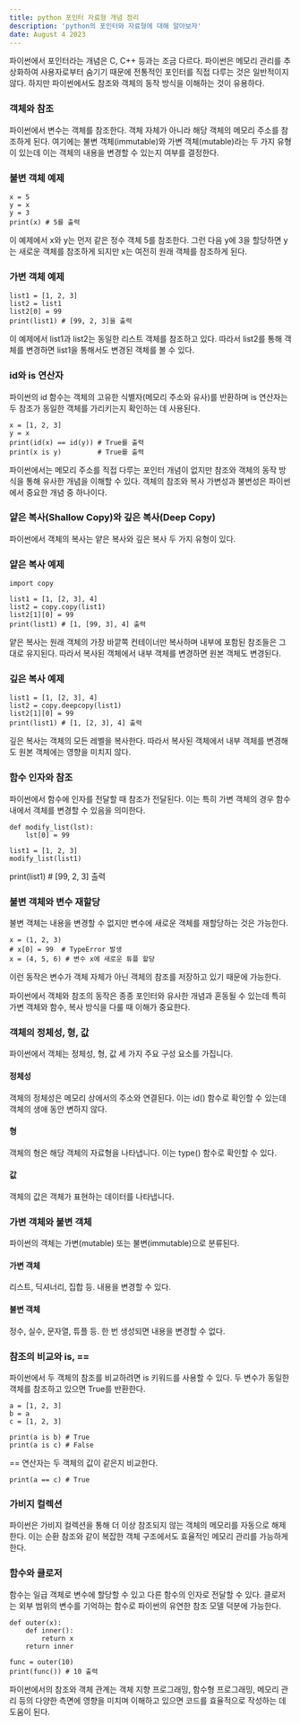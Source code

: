 ```yaml
---
title: python 포인터 자료형 개념 정리
description: 'python의 포인터와 자료형에 대해 알아보자'
date: August 4 2023
---
```

파이썬에서 포인터라는 개념은 C, C++ 등과는 조금 다르다. 
파이썬은 메모리 관리를 추상화하여 사용자로부터 숨기기 때문에 전통적인 포인터를 직접 다루는 것은 일반적이지 않다. 
하지만 파이썬에서도 참조와 객체의 동작 방식을 이해하는 것이 유용하다.

### 객체와 참조
파이썬에서 변수는 객체를 참조한다. 객체 자체가 아니라 해당 객체의 메모리 주소를 참조하게 된다. 여기에는 불변 객체(immutable)와 가변 객체(mutable)라는 두 가지 유형이 있는데 이는 객체의 내용을 변경할 수 있는지 여부를 결정한다.

### 불변 객체 예제
```
x = 5
y = x
y = 3
print(x) # 5를 출력
```
이 예제에서 x와 y는 먼저 같은 정수 객체 5를 참조한다. 그런 다음 y에 3을 할당하면 y는 새로운 객체를 참조하게 되지만 x는 여전히 원래 객체를 참조하게 된다.

### 가변 객체 예제
```
list1 = [1, 2, 3]
list2 = list1
list2[0] = 99
print(list1) # [99, 2, 3]을 출력
```
이 예제에서 list1과 list2는 동일한 리스트 객체를 참조하고 있다. 따라서 list2를 통해 객체를 변경하면 list1을 통해서도 변경된 객체를 볼 수 있다.

### id와 is 연산자
파이썬의 id 함수는 객체의 고유한 식별자(메모리 주소와 유사)를 반환하며 is 연산자는 두 참조가 동일한 객체를 가리키는지 확인하는 데 사용된다.

```
x = [1, 2, 3]
y = x
print(id(x) == id(y)) # True를 출력
print(x is y)         # True를 출력
```
파이썬에서는 메모리 주소를 직접 다루는 포인터 개념이 없지만 참조와 객체의 동작 방식을 통해 유사한 개념을 이해할 수 있다. 객체의 참조와 복사 가변성과 불변성은 파이썬에서 중요한 개념 중 하나이다.


### 얕은 복사(Shallow Copy)와 깊은 복사(Deep Copy)
파이썬에서 객체의 복사는 얕은 복사와 깊은 복사 두 가지 유형이 있다.

### 얕은 복사 예제
```
import copy

list1 = [1, [2, 3], 4]
list2 = copy.copy(list1)
list2[1][0] = 99
print(list1) # [1, [99, 3], 4] 출력
```
얕은 복사는 원래 객체의 가장 바깥쪽 컨테이너만 복사하며
 내부에 포함된 참조들은 그대로 유지된다. 따라서 복사된 객체에서 내부 객체를 변경하면 원본 객체도 변경된다.

### 깊은 복사 예제
```
list1 = [1, [2, 3], 4]
list2 = copy.deepcopy(list1)
list2[1][0] = 99
print(list1) # [1, [2, 3], 4] 출력
```
깊은 복사는 객체의 모든 레벨을 복사한다. 따라서 복사된 객체에서 내부 객체를 변경해도 원본 객체에는 영향을 미치지 않다.

### 함수 인자와 참조
파이썬에서 함수에 인자를 전달할 때 참조가 전달된다. 이는 특히 가변 객체의 경우 함수 내에서 객체를 변경할 수 있음을 의미한다.
```
def modify_list(lst):
    lst[0] = 99

list1 = [1, 2, 3]
modify_list(list1)
```
print(list1) # [99, 2, 3] 출력
### 불변 객체와 변수 재할당
불변 객체는 내용을 변경할 수 없지만
변수에 새로운 객체를 재할당하는 것은 가능한다.
```
x = (1, 2, 3)
# x[0] = 99  # TypeError 발생
x = (4, 5, 6) # 변수 x에 새로운 튜플 할당
```
이런 동작은 변수가 객체 자체가 아닌 객체의 참조를 저장하고 있기 때문에 가능한다.

파이썬에서 객체와 참조의 동작은 종종 포인터와 유사한 개념과 혼동될 수 있는데 특히 가변 객체와 함수, 복사 방식을 다룰 때 이해가 중요한다.

### 객체의 정체성, 형, 값
파이썬에서 객체는 정체성, 형, 값 세 가지 주요 구성 요소를 가집니다.

#### 정체성
객체의 정체성은 메모리 상에서의 주소와 연결된다. 이는 id() 함수로 확인할 수 있는데 객체의 생애 동안 변하지 않다.
#### 형
객체의 형은 해당 객체의 자료형을 나타냅니다. 이는 type() 함수로 확인할 수 있다.
#### 값
객체의 값은 객체가 표현하는 데이터를 나타냅니다.
### 가변 객체와 불변 객체
파이썬의 객체는 가변(mutable) 또는 불변(immutable)으로 분류된다.

#### 가변 객체
리스트, 딕셔너리, 집합 등. 내용을 변경할 수 있다.
#### 불변 객체
정수, 실수, 문자열, 튜플 등. 한 번 생성되면 내용을 변경할 수 없다.
### 참조의 비교와 is, ==
파이썬에서 두 객체의 참조를 비교하려면 is 키워드를 사용할 수 있다. 두 변수가 동일한 객체를 참조하고 있으면 True를 반환한다.
```
a = [1, 2, 3]
b = a
c = [1, 2, 3]

print(a is b) # True
print(a is c) # False
```
== 연산자는 두 객체의 값이 같은지 비교한다.
```
print(a == c) # True
```
### 가비지 컬렉션
파이썬은 가비지 컬렉션을 통해 더 이상 참조되지 않는 객체의 메모리를 자동으로 해제한다. 이는 순환 참조와 같이 복잡한 객체 구조에서도 효율적인 메모리 관리를 가능하게 한다.

### 함수와 클로저
함수는 일급 객체로
 변수에 할당할 수 있고 다른 함수의 인자로 전달할 수 있다. 클로저는 외부 범위의 변수를 기억하는 함수로
  파이썬의 유연한 참조 모델 덕분에 가능한다.
```
def outer(x):
    def inner():
        return x
    return inner

func = outer(10)
print(func()) # 10 출력
```
파이썬에서의 참조와 객체 관계는 객체 지향 프로그래밍, 함수형 프로그래밍, 메모리 관리 등의 다양한 측면에 영향을 미치며
 이해하고 있으면 코드를 효율적으로 작성하는 데 도움이 된다.